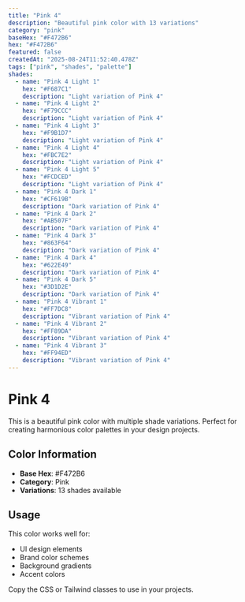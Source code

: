 ```yaml
---
title: "Pink 4"
description: "Beautiful pink color with 13 variations"
category: "pink"
baseHex: "#F472B6"
hex: "#F472B6"
featured: false
createdAt: "2025-08-24T11:52:40.478Z"
tags: ["pink", "shades", "palette"]
shades:
  - name: "Pink 4 Light 1"
    hex: "#F687C1"
    description: "Light variation of Pink 4"
  - name: "Pink 4 Light 2"
    hex: "#F79CCC"
    description: "Light variation of Pink 4"
  - name: "Pink 4 Light 3"
    hex: "#F9B1D7"
    description: "Light variation of Pink 4"
  - name: "Pink 4 Light 4"
    hex: "#FBC7E2"
    description: "Light variation of Pink 4"
  - name: "Pink 4 Light 5"
    hex: "#FCDCED"
    description: "Light variation of Pink 4"
  - name: "Pink 4 Dark 1"
    hex: "#CF619B"
    description: "Dark variation of Pink 4"
  - name: "Pink 4 Dark 2"
    hex: "#AB507F"
    description: "Dark variation of Pink 4"
  - name: "Pink 4 Dark 3"
    hex: "#863F64"
    description: "Dark variation of Pink 4"
  - name: "Pink 4 Dark 4"
    hex: "#622E49"
    description: "Dark variation of Pink 4"
  - name: "Pink 4 Dark 5"
    hex: "#3D1D2E"
    description: "Dark variation of Pink 4"
  - name: "Pink 4 Vibrant 1"
    hex: "#FF7DC8"
    description: "Vibrant variation of Pink 4"
  - name: "Pink 4 Vibrant 2"
    hex: "#FF89DA"
    description: "Vibrant variation of Pink 4"
  - name: "Pink 4 Vibrant 3"
    hex: "#FF94ED"
    description: "Vibrant variation of Pink 4"
---
```


# Pink 4

This is a beautiful pink color with multiple shade variations. Perfect for creating harmonious color palettes in your design projects.

## Color Information

- **Base Hex**: #F472B6
- **Category**: Pink
- **Variations**: 13 shades available

## Usage

This color works well for:
- UI design elements
- Brand color schemes  
- Background gradients
- Accent colors

Copy the CSS or Tailwind classes to use in your projects.
